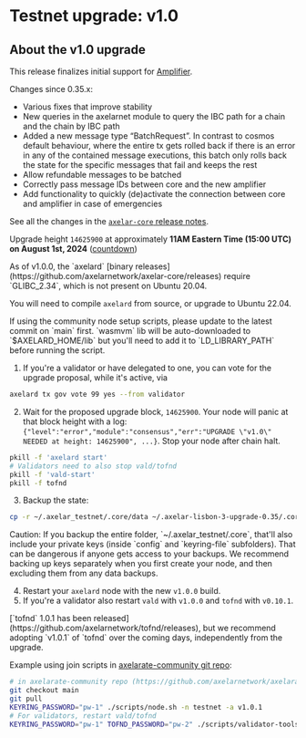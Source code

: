 # Testnet upgrade: v1.0


## About the v1.0 upgrade

This release finalizes initial support for [Amplifier](/dev/amplifier/introduction).

Changes since 0.35.x:
- Various fixes that improve stability
- New queries in the axelarnet module to query the IBC path for a chain and the chain by IBC path
- Added a new message type “BatchRequest”. In contrast to cosmos default behaviour, where the entire tx gets rolled back if there is an error in any of the contained message executions, this batch only rolls back the state for the specific messages that fail and keeps the rest
- Allow refundable messages to be batched
- Correctly pass message IDs between core and the new amplifier
- Add functionality to quickly (de)activate the connection between core and amplifier in case of emergencies

See all the changes in the [`axelar-core` release notes](https://github.com/axelarnetwork/axelar-core/releases).

Upgrade height `14625900` at approximately **11AM Eastern Time (15:00 UTC) on August 1st, 2024** ([countdown](https://www.mintscan.io/axelar-testnet/block/14625900)) 

<Callout type="warning" emoji="⚠️">
As of v1.0.0, the `axelard` [binary releases](https://github.com/axelarnetwork/axelar-core/releases) require `GLIBC_2.34`, which is not present on Ubuntu 20.04.

You will need to compile `axelard` from source, or upgrade to Ubuntu 22.04.
</Callout>



<Callout type="warning" emoji="⚠️">
  If using the community node setup scripts, please update to the latest commit on `main` first.
  `wasmvm` lib will be auto-downloaded to `$AXELARD_HOME/lib` but you'll need to add it to `LD_LIBRARY_PATH` before running the script.
</Callout>

1. If you're a validator or have delegated to one, you can vote for the upgrade proposal, while it's active, via

```bash
axelard tx gov vote 99 yes --from validator
```

2. Wait for the proposed upgrade block, `14625900`. Your node will panic at that block height with a log: `{"level":"error","module":"consensus","err":"UPGRADE \"v1.0\" NEEDED at height: 14625900", ...}`. Stop your node after chain halt.

```bash
pkill -f 'axelard start'
# Validators need to also stop vald/tofnd
pkill -f 'vald-start'
pkill -f tofnd
```

3. Backup the state:

```bash
cp -r ~/.axelar_testnet/.core/data ~/.axelar-lisbon-3-upgrade-0.35/.core/data
```

<Callout type="warning" emoji="⚠️">
  Caution: If you backup the entire folder, `~/.axelar_testnet/.core`, that'll
  also include your private keys (inside `config` and `keyring-file`
  subfolders). That can be dangerous if anyone gets access to your backups. We
  recommend backing up keys separately when you first create your node, and then
  excluding them from any data backups.
</Callout>

4. Restart your `axelard` node with the new `v1.0.0` build.
5. If you're a validator also restart `vald` with `v1.0.0` and `tofnd` with `v0.10.1`.

<Callout type="warning" emoji="⚠️">
  [`tofnd` 1.0.1 has been released](https://github.com/axelarnetwork/tofnd/releases), but we recommend adopting `v1.0.1` of `tofnd` over the coming days, independently from the upgrade.
</Callout>

Example using join scripts in [axelarate-community git repo](https://github.com/axelarnetwork/axelarate-community):

```bash
# in axelarate-community repo (https://github.com/axelarnetwork/axelarate-community)
git checkout main
git pull
KEYRING_PASSWORD="pw-1" ./scripts/node.sh -n testnet -a v1.0.1
# For validators, restart vald/tofnd
KEYRING_PASSWORD="pw-1" TOFND_PASSWORD="pw-2" ./scripts/validator-tools-host.sh -n testnet -a v1.0.1 -q v0.10.1
```